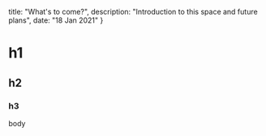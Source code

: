 
  title: "What's to come?",
  description: "Introduction to this space and future plans",
  date: "18 Jan 2021"
}


# h1

## h2

### h3

body
